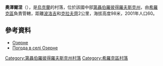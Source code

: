 {{coord|47|39|50|N|33|27|14|E|scale:30000_region:UA|display=title}}

'''奧澤爾涅'''（{{lang-uk|Озерне}}），是[[烏克蘭|烏克蘭]]的村落，位於該國中部[[第聶伯羅彼得羅夫斯克州|第聶伯羅彼得羅夫斯克州]]，由[[希羅克區|希羅克區]]負責管轄，距離[[波洛吉_(希羅克區)|波洛吉]]和[[克拉夫齊|克拉夫齊]]2公里，海拔高度98米，2001年人口60。

==參考資料==
*[http://gska2.rada.gov.ua/pls/z7502/A005?rdat1=06.12.2007&rf7571=6791 Озерне]{{dead link|date=2017年12月 |bot=InternetArchiveBot |fix-attempted=yes }}
* [http://weather.in.ua/ua/dnepropetrovskaja/18553 Погода в селі Озерне] {{Wayback|url=http://weather.in.ua/ua/dnepropetrovskaja/18553 |date=20160607234052 }}

{{DEFAULTSORT:Озерне}}
[[Category:第聶伯羅彼得羅夫斯克州村落|Category:第聶伯羅彼得羅夫斯克州村落]]
[[Category:希羅克區村落|Category:希羅克區村落]]


{{Dnipropetrovsk-geo-stub}}
